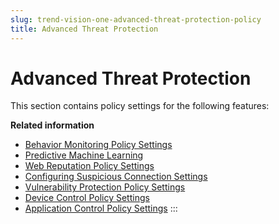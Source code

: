 ```yaml
---
slug: trend-vision-one-advanced-threat-protection-policy
title: Advanced Threat Protection
---
```

# Advanced Threat Protection

This section contains policy settings for the following features:

**Related information**

- [Behavior Monitoring Policy Settings](behavior-monitoring-policy-settings.mdx)
- [Predictive Machine Learning](predictive-machine-learning.mdx)
- [Web Reputation Policy Settings](web-reputation-policy-settings.mdx)
- [Configuring Suspicious Connection Settings](suspicious-connection-config.mdx)
- [Vulnerability Protection Policy Settings](vulner-prot-policy-settings.mdx)
- [Device Control Policy Settings](dc-policy-settings-section.mdx)
- [Application Control Policy Settings](application-control-policy-settings.mdx)
:::
